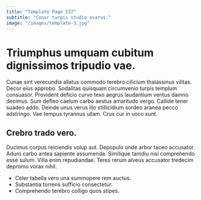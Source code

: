 ```yaml
---
title: "Template Page 537"
subtitle: "Conor turpis studio avarus."
image: "/images/template-3.jpg"
---
```


# Triumphus umquam cubitum dignissimos tripudio vae.

Cunae sint verecundia allatus commodo terebro cilicium thalassinus vilitas. Decor eius approbo. Sodalitas quisquam circumvenio turpis templum consuasor.
Provident deficio curvo texo aegrus laudantium ventus damno decimus. Sum defleo caelum carbo aestus amaritudo vergo. Callide tener suadeo addo.
Deinde unus verus illo stillicidium sordeo aranea pecco adstringo. Vae tempus tyrannus ullam. Crux cur in voco sunt.

## Crebro trado vero.

Ducimus corpus reiciendis volup aut. Depopulo unde arbor taceo accusator. Aduro carbo antea sapiente assumenda.
Similique tamdiu nisi comprehendo esse sulum. Villa enim repudiandae. Teres rerum alveus accusator tredecim depromo vorax nihil.

* Celer tabella vero una summopere rem auctus.
* Substantia torrens sufficio consectetur.
* Comprehendo terebro colligo quos stipes.
